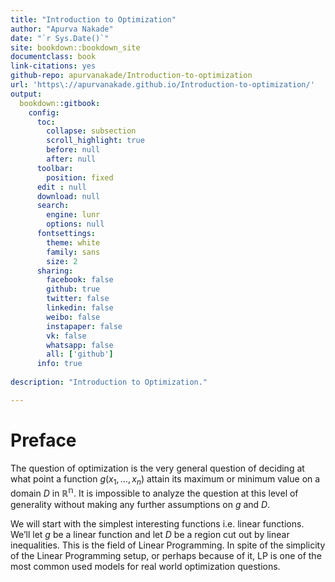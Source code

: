 ```yaml
---
title: "Introduction to Optimization"
author: "Apurva Nakade"
date: "`r Sys.Date()`"
site: bookdown::bookdown_site
documentclass: book
link-citations: yes
github-repo: apurvanakade/Introduction-to-optimization
url: 'https\://apurvanakade.github.io/Introduction-to-optimization/'
output:
  bookdown::gitbook:
    config:
      toc:
        collapse: subsection
        scroll_highlight: true
        before: null
        after: null
      toolbar:
        position: fixed
      edit : null
      download: null
      search:
        engine: lunr
        options: null
      fontsettings:
        theme: white
        family: sans
        size: 2
      sharing:
        facebook: false
        github: true
        twitter: false
        linkedin: false
        weibo: false
        instapaper: false
        vk: false
        whatsapp: false
        all: ['github']
      info: true
  
description: "Introduction to Optimization."

---
```


#  Preface {-}
The question of optimization is the very general question of deciding at what point a function $g(x_1, \dots, x_n)$ attain its maximum or minimum value on a domain $D$ in $\mathbb{R^n}$. 
\begin{align}
\mbox{optimize: } && g(x_1, \dots, x_n) & \\
\mbox{subject to: } && (x_1, \dots, x_n) &\in D.
\end{align}
It is impossible to analyze the question at this level of generality without making any further assumptions on $g$ and $D$. 

We will start with the simplest interesting functions i.e. linear functions. We'll let $g$ be a linear function and let $D$ be a region cut out by linear inequalities. This is the field of Linear Programming. In spite of the simplicity of the Linear Programming setup, or perhaps because of it, LP is one of the most common used models for real world optimization questions. 